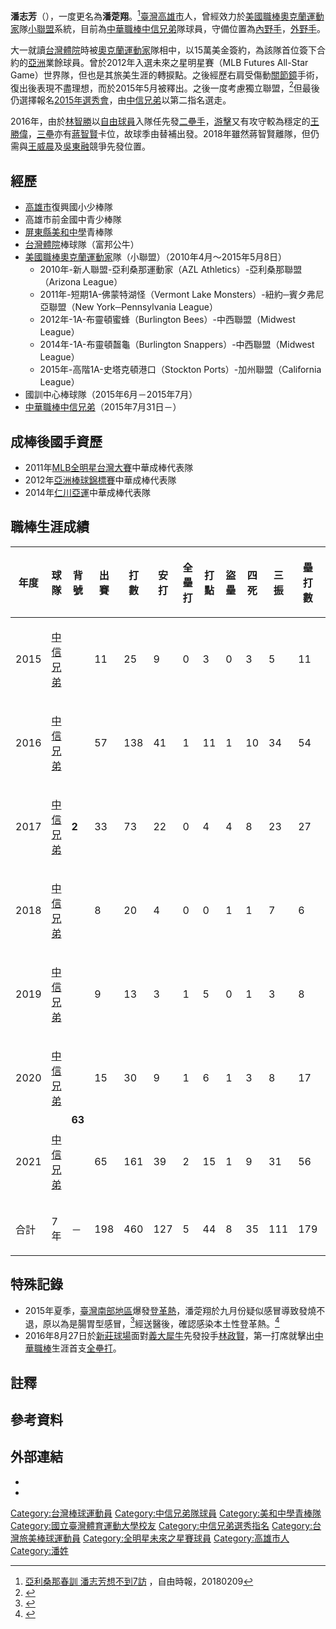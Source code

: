 {{Infobox CPBL player|
|name=潘志芳|
|image=|
|width=300|
|position=內野手、外野手|
|team=中信兄弟|
|number=63|
|bats=左|
|throws=右|
|birthdate={{birth_date_and_age|1990|11|12|mf=y}}|
|birthplace={{TWN}}[[高雄市|高雄市]]|
|debutdate=9月4日
|debutyear=2015年
|debutteam=中信兄弟
|statyear=2021年球季
|stat1label=打擊率
|stat1value=0.276
|stat2label=全壘打
|stat2value=5
|stat3label=打點
|stat3value=44
|stat4label=盜壘
|stat4value=8
|teams=<nowiki></nowiki> 
'''MLB'''
*[[奧克蘭運動家|奧克蘭運動家]]（小聯盟，2010年4月－2015年5月8日）
'''CPBL'''
*[[中信兄弟|中信兄弟]]（2015年7月31日－）
|awards=<nowiki></nowiki>
*1次[[中華職棒總冠軍賽|總冠軍]]：2021
}}

'''潘志芳'''（{{bd|1990年|11月12日|CatIdx=P潘}}），一度更名為'''潘萣翔'''。<ref>[http://sports.ltn.com.tw/news/paper/1175716 亞利桑那春訓 潘志芳想不到7訪] {{Wayback|url=http://sports.ltn.com.tw/news/paper/1175716 |date=20191201041741 }}，自由時報，20180209</ref>[[臺灣|臺灣]][[高雄市|高雄市]]人，曾經效力於[[美國職棒大聯盟|美國職棒]][[奧克蘭運動家|奧克蘭運動家]]隊[[美國職棒小聯盟|小聯盟]]系統，目前為[[中華職棒|中華職棒]][[中信兄弟|中信兄弟]]隊球員，守備位置為[[內野手|內野手]]，[[外野手|外野手]]。

大一就讀[[國立臺灣體育運動大學|台灣體院]]時被[[奧克蘭運動家|奧克蘭運動家]]隊相中，以15萬美金簽約，為該隊首位簽下合約的[[亞洲|亞洲]]業餘球員。曾於2012年入選未來之星明星賽（MLB Futures All-Star Game）世界隊，但也是其旅美生涯的轉捩點。之後經歷右肩受傷動[[關節鏡|關節鏡]]手術，復出後表現不盡理想，而於2015年5月被釋出。之後一度考慮獨立聯盟，<ref>{{Cite web |url=http://sports.ettoday.net/news/506516 |title=暫不考慮中職　潘志芳到獨立聯盟等機會 |access-date=2016-05-13 |archive-date=2019-12-01 |archive-url=https://web.archive.org/web/20191201004333/https://sports.ettoday.net/news/506516 |dead-url=no }}</ref>但最後仍選擇報名[[中華職棒歷年選秀會#職棒二十六年（2015年）|2015年選秀會]]，由[[中信兄弟|中信兄弟]]以第二指名選走。

2016年，由於[[林智勝|林智勝]]以[[自由球員|自由球員]]入隊任先發[[二壘手|二壘手]]，[[游擊|游擊]]又有攻守較為穩定的[[王勝偉|王勝偉]]，[[三壘|三壘]]亦有[[蔣智賢|蔣智賢]]卡位，故球季由替補出發。2018年雖然蔣智賢離隊，但仍需與[[王威晨|王威晨]]及[[吳東融|吳東融]]競爭先發位置。

==經歷==
*[[高雄市|高雄市]]復興國小少棒隊
*高雄市前金國中青少棒隊
*[[屏東縣|屏東縣]][[美和中學|美和中學]]青棒隊
*[[國立臺灣體育運動大學|台灣體院]]棒球隊（富邦公牛）
*[[美國職棒|美國職棒]][[奧克蘭運動家|奧克蘭運動家]]隊（小聯盟）（2010年4月～2015年5月8日）
**2010年-新人聯盟-亞利桑那運動家（AZL Athletics）-亞利桑那聯盟（Arizona League）
**2011年-短期1A-佛蒙特湖怪（Vermont Lake Monsters）-紐約─賓夕弗尼亞聯盟（New York─Pennsylvania League）
**2012年-1A-布靈頓蜜蜂（Burlington Bees）-中西聯盟（Midwest League）
**2014年-1A-布靈頓齧龜（Burlington Snappers）-中西聯盟（Midwest League）
**2015年-高階1A-史塔克頓港口（Stockton Ports）-加州聯盟（California League）
*國訓中心棒球隊（2015年6月－2015年7月）
*[[中華職棒|中華職棒]][[中信兄弟|中信兄弟]]（2015年7月31日－）

==成棒後國手資歷==
*2011年[[MLB明星台灣大賽|MLB全明星台灣大賽]]中華成棒代表隊
*2012年[[亞洲棒球錦標賽|亞洲棒球錦標賽]]中華成棒代表隊
*2014年[[2014年亞洲運動會|仁川亞運]]中華成棒代表隊

==職棒生涯成績==
{| class="wikitable" width="1000px"
|- align="center"
!年度!!球隊!!背號!!出賽!!打數!!安打!!全壘打!!打點!!盜壘!!四死!!三振!!壘打數!!雙殺打!!打擊率!!上壘率!!長打率!!OPS
|- align=center
|2015||[[中信兄弟|中信兄弟]]||rowspan=5|'''2'''||11||25||9||0||3||0||3||5||11||0||0.360||0.429||0.440||0.869
|- align=center
|2016||[[中信兄弟|中信兄弟]]||57||138||41||1||11||1||10||34||54||2||0.297||0.342||0.391||0.733
|- align=center
|2017||[[中信兄弟|中信兄弟]]||33||73||22||0||4||4||8||23||27||1||0.301||0.370||0.370||0.740
|- align="center"
|2018||[[中信兄弟|中信兄弟]]||8||20||4||0||0||1||1||7||6||0||0.200||0.238||0.300||0.538
|- align="center"
|2019||[[中信兄弟|中信兄弟]]||9||13||3||1||5||0||1||3||8||1||0.231||0.286||0.615||0.901
|- align="center"
|2020||[[中信兄弟|中信兄弟]]||rowspan=2|'''63'''||15||30||9||1||6||1||3||8||17||0||0.300||0.344||0.567||0.911
|- align="center"
|2021||[[中信兄弟|中信兄弟]]||65||161||39||2||15||1||9||31||56||2||0.242||0.279||0.348||0.627
|- style="color:black; background-color:yellow" align="center"
|合計||7年||－||198||460||127||5||44||8||35||111||179||5||0.276||0.325||0.389||0.711
|}

==特殊記錄==
*2015年夏季，[[臺灣|臺灣]][[南臺灣|南部地區]]爆發[[登革熱|登革熱]]，潘萣翔於九月份疑似感冒導致發燒不退，原以為是腸胃型感冒，<ref>{{Cite web |url=http://sports.ettoday.net/news/563201 |title=潘萣翔腸胃型感冒　兄弟改登錄蔡明覺 |access-date=2016-05-13 |archive-date=2019-11-29 |archive-url=https://web.archive.org/web/20191129094715/https://sports.ettoday.net/news/563201 |dead-url=no }}</ref>經送醫後，確認感染本土性登革熱。<ref>{{Cite web |url=http://www.tsna.com.tw/index.php?q=node%2F64947 |title=〈CPBL〉潘萣翔感染登革熱　王峻杰動刀本季報銷 |access-date=2022-01-11 |archive-date=2019-08-13 |archive-url=https://web.archive.org/web/20190813004436/http://www.tsna.com.tw/index.php?q=node%2F64947 |dead-url=no }}</ref>
*2016年8月27日於[[新莊體育場棒球場|新莊球場]]面對[[義大犀牛|義大犀牛]]先發投手[[林政賢|林政賢]]，第一打席就擊出[[中華職棒|中華職棒]]生涯首支[[全壘打|全壘打]]。

==註釋==
{{ReflistH}}
{{NoteFoot}}
{{ReflistF}}
==參考資料==
{{Reflist}}

==外部連結==
{{台灣棒球維基館}}
{{中華職棒球員資料|id=H240|name=潘志芳}}
{{Baseball-reference|id=pan---001zhi|name=潘志芳(潘萣翔)}}
*{{Facebook|C.F.PAN.Fans.Club}}
*{{Instagram|c.f.pan_2}}
{{中信兄弟隊球員名單}}
{{2014年第十七屆韓國仁川亞運中華成棒代表隊}}
{{DEFAULTSORT:Pan Chih Fang}}
[[Category:台灣棒球運動員|Category:台灣棒球運動員]]
[[Category:中信兄弟隊球員|Category:中信兄弟隊球員]]
[[Category:美和中學青棒隊|Category:美和中學青棒隊]]
[[Category:國立臺灣體育運動大學校友|Category:國立臺灣體育運動大學校友]]
[[Category:中信兄弟選秀指名|Category:中信兄弟選秀指名]]
[[Category:台灣旅美棒球運動員|Category:台灣旅美棒球運動員]]
[[Category:全明星未來之星賽球員|Category:全明星未來之星賽球員]]
[[Category:高雄市人|Category:高雄市人]]
[[Category:潘姓|Category:潘姓]]